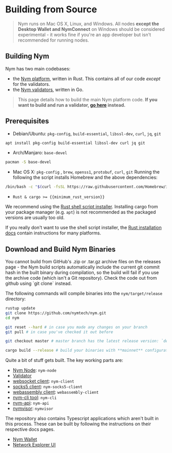 
# Building from Source

> Nym runs on Mac OS X, Linux, and Windows. All nodes **except the Desktop Wallet and NymConnect** on Windows should be considered experimental - it works fine if you're an app developer but isn't recommended for running nodes.

## Building Nym

Nym has two main codebases:

- the [Nym platform](https://github.com/nymtech/nym), written in Rust. This contains all of our code _except_ for the validators.
- the [Nym validators](https://github.com/nymtech/nyxd), written in Go.

> This page details how to build the main Nym platform code. **If you want to build and run a validator, [go here](../nodes/validator-setup.md) instead.**

## Prerequisites

- Debian/Ubuntu: `pkg-config`, `build-essential`, `libssl-dev`, `curl`, `jq`, `git`

```sh
apt install pkg-config build-essential libssl-dev curl jq git
```

- Arch/Manjaro: `base-devel`

```sh
pacman -S base-devel
```

- Mac OS X: `pkg-config` , `brew`, `openss1`, `protobuf`, `curl`, `git`
Running the following the script installs Homebrew and the above dependencies:

```sh
/bin/bash -c "$(curl -fsSL https://raw.githubusercontent.com/Homebrew/install/HEAD/install.sh)"
```

- `Rust & cargo >= {{minimum_rust_version}}`

We recommend using the [Rust shell script installer](https://www.rust-lang.org/tools/install). Installing cargo from your package manager (e.g. `apt`) is not recommended as the packaged versions are usually too old.

If you really don't want to use the shell script installer, the [Rust installation docs](https://forge.rust-lang.org/infra/other-installation-methods.html) contain instructions for many platforms.

## Download and Build Nym Binaries

<Callout color="danger" emoji="⚠️">
You cannot build from GitHub's .zip or .tar.gz archive files on the releases page - the Nym build scripts automatically include the current git commit hash in the built binary during compilation, so the build will fail if you use the archive code (which isn't a Git repository). Check the code out from github using `git clone` instead.
</Callout>

The following commands will compile binaries into the `nym/target/release` directory:

```sh
rustup update
git clone https://github.com/nymtech/nym.git
cd nym

git reset --hard # in case you made any changes on your branch
git pull # in case you've checked it out before

git checkout master # master branch has the latest release version: `develop` will most likely be incompatible with deployed public networks

cargo build --release # build your binaries with **mainnet** configuration
```

Quite a bit of stuff gets built. The key working parts are:

* [Nym Node](../nodes/nym-node/nym-node.mdx): `nym-node`
* [Validator](../nodes/validator-setup.mdx)
* [websocket client](https://nymtech.net/developers/clients/websocket-client.html): `nym-client`
* [socks5 client](https://nymtech.net/developers/clients/socks5-client.html): `nym-socks5-client`
* [webassembly client](https://nymtech.net/developers/clients/webassembly-client.html): `webassembly-client`
* [nym-cli tool](https://nymtech.net/docs/tools/nym-cli.html): `nym-cli`
* [nym-api](../nodes/validator-setup/nym-api.mdx): `nym-api`
* [nymvisor](../nodes/maintenance/nymvisor-upgrade.mdx): `nymvisor`

The repository also contains Typescript applications which aren't built in this process. These can be built by following the instructions on their respective docs pages.
* [Nym Wallet](https://nymtech.net/docs/wallet/desktop-wallet.html)
* [Network Explorer UI](https://nymtech.net/docs/explorers/mixnet-explorer.html)

